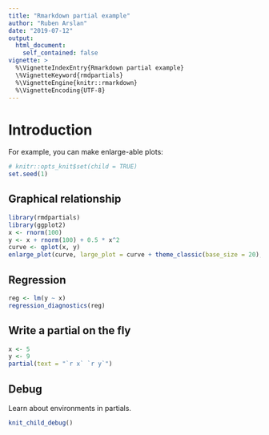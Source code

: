 ```yaml
---
title: "Rmarkdown partial example"
author: "Ruben Arslan"
date: "2019-07-12"
output:
  html_document:
    self_contained: false
vignette: >
  %\VignetteIndexEntry{Rmarkdown partial example}
  \%VignetteKeyword{rmdpartials}
  %\VignetteEngine{knitr::rmarkdown}
  %\VignetteEncoding{UTF-8}
---
```


# Introduction

For example, you can make enlarge-able plots:

```r
# knitr::opts_knit$set(child = TRUE)
set.seed(1)
```

## Graphical relationship
```r
library(rmdpartials)
library(ggplot2)
x <- rnorm(100)
y <- x + rnorm(100) + 0.5 * x^2
curve <- qplot(x, y)
enlarge_plot(curve, large_plot = curve + theme_classic(base_size = 20), plot_name = "myplot")
```

## Regression
```r
reg <- lm(y ~ x)
regression_diagnostics(reg)
```

## Write a partial on the fly
```r
x <- 5
y <- 9
partial(text = "`r x` `r y`")
```


## Debug
Learn about environments in partials.

```r
knit_child_debug()
```

